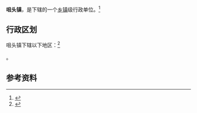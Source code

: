 {{中国乡级行政区|61/03/31/100/000}}

'''咀头镇'''，是{{PRC admin/fullname|61/03/31/100/000|3}}下辖的一个[[乡镇|乡镇]]级行政单位。<ref>{{PRC admin/ref sgc|{{PRC admin/parent|61/03/31/100/000}}}}</ref>

== 行政区划 ==

咀头镇下辖以下地区：<ref>{{PRC admin/ref sgc|61/03/31/100/000}}</ref>

{{PRC admin/children|61/03/31/100/000}}。

== 参考资料 ==

{{reflist}}

{{行政区划小作品}}
{{PRC admin/navcat|61/03/31/100/000}}